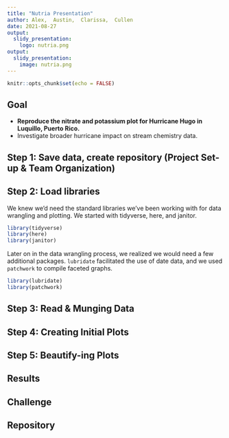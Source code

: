 ```yaml
---
title: "Nutria Presentation"
author: Alex,  Austin,  Clarissa,  Cullen
date: 2021-08-27
output: 
  slidy_presentation:
    logo: nutria.png
output: 
  slidy_presentation:
    image: nutria.png
---
```


```r
knitr::opts_chunk$set(echo = FALSE)
```

## Goal
- **Reproduce the nitrate and potassium plot for Hurricane Hugo in Luquillo, Puerto Rico.**
- Investigate broader hurricane impact on stream chemistry data.

## Step 1: Save data, create repository (Project Set-up & Team Organization)


## Step 2: Load libraries

We knew we'd need the standard libraries we've been working with for data wrangling and plotting. We started with tidyverse, here, and janitor.
```r
library(tidyverse)
library(here)
library(janitor)
```

Later on in the data wrangling process, we realized we would need a few additional packages. `lubridate` facilitated the use of date data, and we used `patchwork` to compile faceted graphs.
```r
library(lubridate)
library(patchwork)
```

## Step 3: Read & Munging Data


## Step 4: Creating Initial Plots


## Step 5: Beautify-ing Plots


## Results


## Challenge


## Repository



